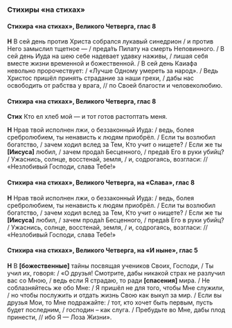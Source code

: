 ### Стихиры «на стихах»

#### Стихира «на стихах», Великого Четверга, глас 8

**Н** В сей день против Христа собрался лукавый синедрион / и против Него замыслил тщетное — / преда́ть Пилату на смерть Неповинного. / В сей день Иуда на шею себе надевает удавку наживы, / лишая себя вместе жизни временной и божественной. / В сей день Каиафа невольно пророчествует: / «Лучше Одному умереть за народ». / Ведь Христос пришёл принять страдание за наши грехи, / дабы нас освободить от рабства у врага, // по Своей благости и человеколюбию.

#### Стихира «на стихах», Великого Четверга, глас 8

**Стих** Кто ел хлеб мой — и тот готов растоптать меня.

**Н** Нрав твой исполнен лжи, о беззаконный Иуда: / ведь, болея сребролюбием, ты ненависть к людям приобрёл. / Если ты возлюбил богатство, / зачем ходил вслед за Тем, Кто учит о нищете? / Если же ты **[**Иисуса**]** любил, / зачем прода́л Бесценного, / преда́в Его в руки убийц? / Ужаснись, солнце, восстенай, земля, / и, содрогаясь, возгласи: // «Незлобивый Господи, слава Тебе!»

#### Стихира «на стихах», Великого Четверга, на «Слава», глас 8

**Н** Нрав твой исполнен лжи, о беззаконный Иуда: / ведь, болея сребролюбием, ты ненависть к людям приобрёл. / Если ты возлюбил богатство, / зачем ходил вслед за Тем, Кто учит о нищете? / Если же ты **[**Иисуса**]** любил, / зачем прода́л Бесценного, / преда́в Его в руки убийц? / Ужаснись, солнце, восстенай, земля, / и, содрогаясь, возгласи: // «Незлобивый Господи, слава Тебе!»

#### Стихира «на стихах», Великого Четверга, на «И ныне», глас 5

**Н** В **[**божественные**]** тайны посвящая учеников Своих, Господи, / Ты учил их, говоря: / «О друзья! Смотрите, дабы никакой страх не разлучил вас со Мною, / ведь если Я страдаю, то ради **[**спасения**]** мира. / Не соблазняйтесь же обо Мне: / Я пришёл не для того, чтобы Мне служили, / но чтобы послужить и отдать жизнь Свою как выкуп за мир. / Если вы друзья Мои, то Мне подражайте: / тот, кто хочет быть первым, пусть будет последним, / господин – как слуга. / Пребудьте во Мне, дабы плод принести, // ибо Я — Лоза Жизни».

